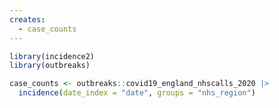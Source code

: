 ```yaml
---
creates:
  - case_counts
---
```


```r
library(incidence2)
library(outbreaks)
```

```r
case_counts <- outbreaks::covid19_england_nhscalls_2020 |> 
  incidence(date_index = "date", groups = "nhs_region")
```
